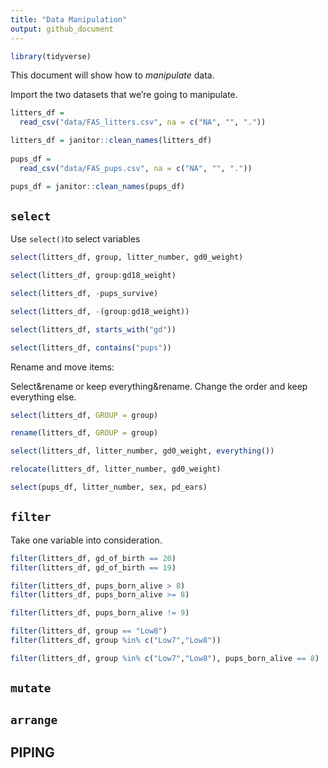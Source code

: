 ```yaml
---
title: "Data Manipulation"
output: github_document
---
```


```r
library(tidyverse)
```


This document will show how to *manipulate* data.

Import the two datasets that we're going to manipulate.

```r
litters_df = 
  read_csv("data/FAS_litters.csv", na = c("NA", "", "."))

litters_df = janitor::clean_names(litters_df)
  
pups_df = 
  read_csv("data/FAS_pups.csv", na = c("NA", "", "."))

pups_df = janitor::clean_names(pups_df)
```


## `select`

Use `select()`to select variables

```r
select(litters_df, group, litter_number, gd0_weight)
```


```r
select(litters_df, group:gd18_weight)
```


```r
select(litters_df, -pups_survive)
```

```r
select(litters_df, -(group:gd18_weight))
```

```r
select(litters_df, starts_with("gd"))

select(litters_df, contains("pups"))
```

Rename and move items:

Select&rename or keep everything&rename.
Change the order and keep everything else.

```r
select(litters_df, GROUP = group)

rename(litters_df, GROUP = group)

select(litters_df, litter_number, gd0_weight, everything())

relocate(litters_df, litter_number, gd0_weight)
```

```r
select(pups_df, litter_number, sex, pd_ears)
```



## `filter`

Take one variable into consideration.

```r
filter(litters_df, gd_of_birth == 20)
filter(litters_df, gd_of_birth == 19)
```

```r
filter(litters_df, pups_born_alive > 8)
filter(litters_df, pups_born_alive >= 8)
```

```r
filter(litters_df, pups_born_alive != 9)
```

```r
filter(litters_df, group == "Low8")
filter(litters_df, group %in% c("Low7","Low8"))
```

```r
filter(litters_df, group %in% c("Low7","Low8"), pups_born_alive == 8)
```



## `mutate`


## `arrange`


## PIPING



